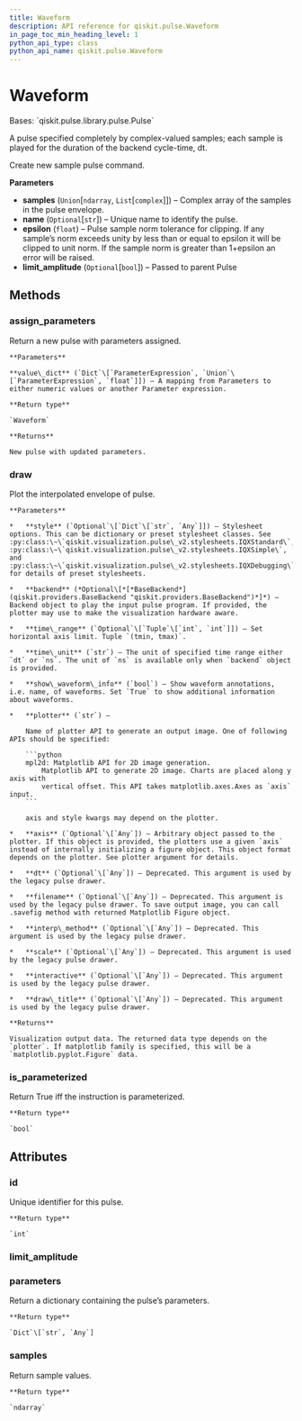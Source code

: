 ```yaml
---
title: Waveform
description: API reference for qiskit.pulse.Waveform
in_page_toc_min_heading_level: 1
python_api_type: class
python_api_name: qiskit.pulse.Waveform
---
```


# Waveform

<Class id="qiskit.pulse.Waveform" isDedicatedPage={true} github="https://github.com/qiskit/qiskit/tree/stable/0.18/qiskit/pulse/library/waveform.py" signature="Waveform(samples, name=None, epsilon=1e-07, limit_amplitude=None)" modifiers="class">
  Bases: `qiskit.pulse.library.pulse.Pulse`

  A pulse specified completely by complex-valued samples; each sample is played for the duration of the backend cycle-time, dt.

  Create new sample pulse command.

  **Parameters**

  *   **samples** (`Union`\[`ndarray`, `List`\[`complex`]]) – Complex array of the samples in the pulse envelope.
  *   **name** (`Optional`\[`str`]) – Unique name to identify the pulse.
  *   **epsilon** (`float`) – Pulse sample norm tolerance for clipping. If any sample’s norm exceeds unity by less than or equal to epsilon it will be clipped to unit norm. If the sample norm is greater than 1+epsilon an error will be raised.
  *   **limit\_amplitude** (`Optional`\[`bool`]) – Passed to parent Pulse

  ## Methods

  ### assign\_parameters

  <Function id="qiskit.pulse.Waveform.assign_parameters" signature="Waveform.assign_parameters(value_dict)">
    Return a new pulse with parameters assigned.

    **Parameters**

    **value\_dict** (`Dict`\[`ParameterExpression`, `Union`\[`ParameterExpression`, `float`]]) – A mapping from Parameters to either numeric values or another Parameter expression.

    **Return type**

    `Waveform`

    **Returns**

    New pulse with updated parameters.
  </Function>

  ### draw

  <Function id="qiskit.pulse.Waveform.draw" signature="Waveform.draw(dt=None, style=None, filename=None, interp_method=None, scale=None, interactive=None, draw_title=None, backend=None, time_range=None, time_unit='dt', show_waveform_info=True, plotter='mpl2d', axis=None)">
    Plot the interpolated envelope of pulse.

    **Parameters**

    *   **style** (`Optional`\[`Dict`\[`str`, `Any`]]) – Stylesheet options. This can be dictionary or preset stylesheet classes. See :py:class:\~\`qiskit.visualization.pulse\_v2.stylesheets.IQXStandard\`, :py:class:\~\`qiskit.visualization.pulse\_v2.stylesheets.IQXSimple\`, and :py:class:\~\`qiskit.visualization.pulse\_v2.stylesheets.IQXDebugging\` for details of preset stylesheets.

    *   **backend** (*Optional\[*[*BaseBackend*](qiskit.providers.BaseBackend "qiskit.providers.BaseBackend")*]*) – Backend object to play the input pulse program. If provided, the plotter may use to make the visualization hardware aware.

    *   **time\_range** (`Optional`\[`Tuple`\[`int`, `int`]]) – Set horizontal axis limit. Tuple `(tmin, tmax)`.

    *   **time\_unit** (`str`) – The unit of specified time range either `dt` or `ns`. The unit of `ns` is available only when `backend` object is provided.

    *   **show\_waveform\_info** (`bool`) – Show waveform annotations, i.e. name, of waveforms. Set `True` to show additional information about waveforms.

    *   **plotter** (`str`) –

        Name of plotter API to generate an output image. One of following APIs should be specified:

        ```python
        mpl2d: Matplotlib API for 2D image generation.
            Matplotlib API to generate 2D image. Charts are placed along y axis with
            vertical offset. This API takes matplotlib.axes.Axes as `axis` input.
        ```

        axis and style kwargs may depend on the plotter.

    *   **axis** (`Optional`\[`Any`]) – Arbitrary object passed to the plotter. If this object is provided, the plotters use a given `axis` instead of internally initializing a figure object. This object format depends on the plotter. See plotter argument for details.

    *   **dt** (`Optional`\[`Any`]) – Deprecated. This argument is used by the legacy pulse drawer.

    *   **filename** (`Optional`\[`Any`]) – Deprecated. This argument is used by the legacy pulse drawer. To save output image, you can call .savefig method with returned Matplotlib Figure object.

    *   **interp\_method** (`Optional`\[`Any`]) – Deprecated. This argument is used by the legacy pulse drawer.

    *   **scale** (`Optional`\[`Any`]) – Deprecated. This argument is used by the legacy pulse drawer.

    *   **interactive** (`Optional`\[`Any`]) – Deprecated. This argument is used by the legacy pulse drawer.

    *   **draw\_title** (`Optional`\[`Any`]) – Deprecated. This argument is used by the legacy pulse drawer.

    **Returns**

    Visualization output data. The returned data type depends on the `plotter`. If matplotlib family is specified, this will be a `matplotlib.pyplot.Figure` data.
  </Function>

  ### is\_parameterized

  <Function id="qiskit.pulse.Waveform.is_parameterized" signature="Waveform.is_parameterized()">
    Return True iff the instruction is parameterized.

    **Return type**

    `bool`
  </Function>

  ## Attributes

  ### id

  <Attribute id="qiskit.pulse.Waveform.id">
    Unique identifier for this pulse.

    **Return type**

    `int`
  </Attribute>

  ### limit\_amplitude

  <Attribute id="qiskit.pulse.Waveform.limit_amplitude" attributeValue="True" />

  ### parameters

  <Attribute id="qiskit.pulse.Waveform.parameters">
    Return a dictionary containing the pulse’s parameters.

    **Return type**

    `Dict`\[`str`, `Any`]
  </Attribute>

  ### samples

  <Attribute id="qiskit.pulse.Waveform.samples">
    Return sample values.

    **Return type**

    `ndarray`
  </Attribute>
</Class>

